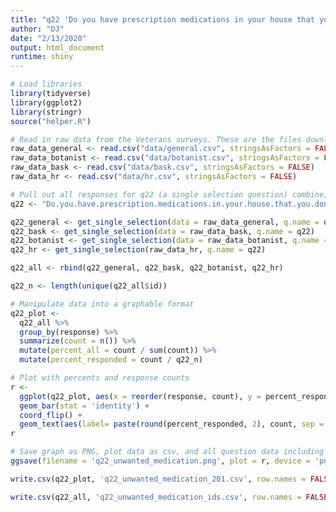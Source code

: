 ```yaml
---
title: "q22 'Do you have prescription medications in your house that you don't want to use and currently need to get rid of?'"
author: "DJ"
date: "2/13/2020"
output: html_document
runtime: shiny
---
```


```r
# Load libraries
library(tidyverse)
library(ggplot2)
library(stringr)
source("helper.R")
```

```r
# Read in raw data from the Veterans surveys. These are the files downloaded from survey monkey saved as a .csv
raw_data_general <- read.csv("data/general.csv", stringsAsFactors = FALSE)
raw_data_botanist <- read.csv("data/botanist.csv", stringsAsFactors = FALSE)
raw_data_bask <- read.csv("data/bask.csv", stringsAsFactors = FALSE)
raw_data_hr <- read.csv("data/hr.csv", stringsAsFactors = FALSE)
```

```r
# Pull out all responses for q22 (a single selection question) combine, then determine 'question n'
q22 <- "Do.you.have.prescription.medications.in.your.house.that.you.don.t.want.to.use.and.currently.need.to.get.rid.of."

q22_general <- get_single_selection(data = raw_data_general, q.name = q22)
q22_bask <- get_single_selection(data = raw_data_bask, q.name = q22)
q22_botanist <- get_single_selection(data = raw_data_botanist, q.name = q22)
q22_hr <- get_single_selection(raw_data_hr, q.name = q22)

q22_all <- rbind(q22_general, q22_bask, q22_botanist, q22_hr)

q22_n <- length(unique(q22_all$id))
```

```r
# Manipulate data into a graphable format
q22_plot <- 
  q22_all %>%
  group_by(response) %>%
  summarize(count = n()) %>%
  mutate(percent_all = count / sum(count)) %>%
  mutate(percent_responded = count / q22_n)
```

```r
# Plot with percents and response counts
r <- 
  ggplot(q22_plot, aes(x = reorder(response, count), y = percent_responded)) +
  geom_bar(stat = 'identity') +
  coord_flip() +
  geom_text(aes(label= paste(round(percent_responded, 2), count, sep = "***")))
r
```

```r
# Save graph as PNG, plot data as csv, and all question data including response IDs as csv (save question n and N at end of plot file as "_x.x")
ggsave(filename = 'q22_unwanted_medication.png', plot = r, device = 'png')

write.csv(q22_plot, 'q22_unwanted_medication_201.csv', row.names = FALSE)

write.csv(q22_all, 'q22_unwanted_medication_ids.csv', row.names = FALSE)
```
